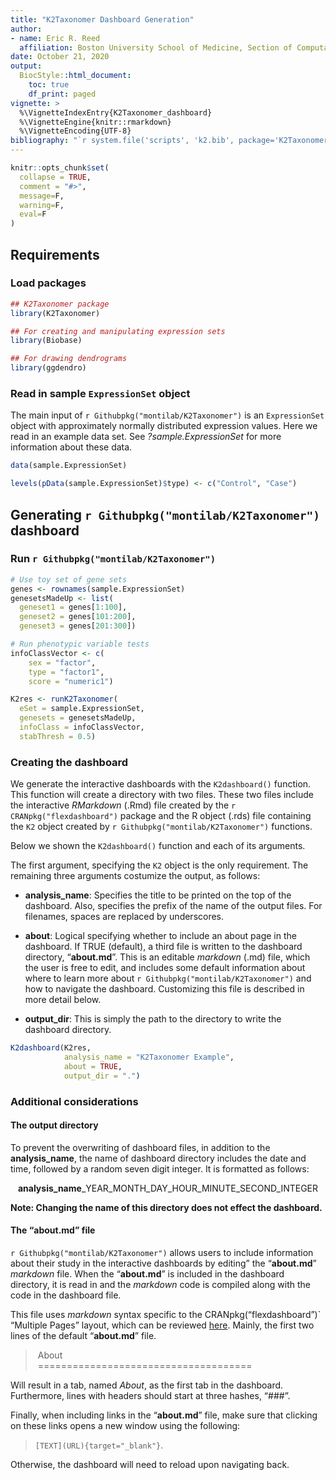 ```yaml
---
title: "K2Taxonomer Dashboard Generation"
author:
- name: Eric R. Reed
  affiliation: Boston University School of Medicine, Section of Computational Biomedicine, 72 E Concord St, Boston, MA 02118
date: October 21, 2020
output: 
  BiocStyle::html_document:
    toc: true
    df_print: paged
vignette: >
  %\VignetteIndexEntry{K2Taxonomer_dashboard}
  %\VignetteEngine{knitr::rmarkdown}
  %\VignetteEncoding{UTF-8}
bibliography: "`r system.file('scripts', 'k2.bib', package='K2Taxonomer')`"
---
```


```r
knitr::opts_chunk$set(
  collapse = TRUE,
  comment = "#>",
  message=F, 
  warning=F,
  eval=F
)
```

## Requirements

### Load packages
```r
## K2Taxonomer package
library(K2Taxonomer)

## For creating and manipulating expression sets
library(Biobase)

## For drawing dendrograms
library(ggdendro)
```

### Read in sample `ExpressionSet` object
The main input of `r Githubpkg("montilab/K2Taxonomer")` is an `ExpressionSet` object with approximately normally distributed expression values. Here we read in an example data set. See *?sample.ExpressionSet* for more information about these data.

```r
data(sample.ExpressionSet)
```

```r
levels(pData(sample.ExpressionSet)$type) <- c("Control", "Case")
```

## Generating `r Githubpkg("montilab/K2Taxonomer")` dashboard

### Run `r Githubpkg("montilab/K2Taxonomer")`

```r
# Use toy set of gene sets
genes <- rownames(sample.ExpressionSet)
genesetsMadeUp <- list(
  geneset1 = genes[1:100],
  geneset2 = genes[101:200],
  geneset3 = genes[201:300])

# Run phenotypic variable tests
infoClassVector <- c(
    sex = "factor",
    type = "factor1",
    score = "numeric1")

K2res <- runK2Taxonomer(
  eSet = sample.ExpressionSet,
  genesets = genesetsMadeUp,
  infoClass = infoClassVector,
  stabThresh = 0.5)
```

### Creating the dashboard

We generate the interactive dashboards with the `K2dashboard()` function. This function will create a directory with two files. These two files include the interactive *RMarkdown* (.Rmd) file created by the `r CRANpkg("flexdashboard")` package and the R object (.rds) file containing the `K2` object created by `r Githubpkg("montilab/K2Taxonomer")` functions. 

Below we shown the `K2dashboard()` function and each of its arguments.

The first argument, specifying the `K2` object is the only requirement. The remaining three arguments costumize the output, as follows:

- **analysis_name**: Specifies the title to be printed on the top of the dashboard. Also, specifies the prefix of the name of the output files. For filenames, spaces are replaced by underscores.

- **about**: Logical specifying whether to include an about page in the dashboard. If TRUE (default), a third file is written to the dashboard directory, "**about.md**". This is an editable *markdown* (.md) file, which the user is free to edit, and includes some default information about where to learn more about `r Githubpkg("montilab/K2Taxonomer")` and how to navigate the dashboard. Customizing this file is described in more detail below.

- **output_dir**: This is simply the path to the directory to write the dashboard directory.

```r
K2dashboard(K2res,
            analysis_name = "K2Taxonomer Example",
            about = TRUE,
            output_dir = ".")
```

### Additional considerations 

#### The output directory

To prevent the overwriting of dashboard files, in addition to the **analysis_name**, the name of dashboard directory includes the date and time, followed by a random seven digit integer. It is formatted as follows:

<center>**analysis_name**_YEAR_MONTH_DAY_HOUR_MINUTE_SECOND_INTEGER</center>

**Note: Changing the name of this directory does not effect the dashboard.**

#### The "**about.md**" file

`r Githubpkg("montilab/K2Taxonomer")` allows users to include information about their study in the interactive dashboards by editing" the "**about.md**"  *markdown* file. When the "**about.md**" is included in the dashboard directory, it is read in and the *markdown* code is compiled along with the code in the dashboard file. 

This file uses *markdown* syntax specific to the CRANpkg("flexdashboard")` "Multiple Pages" layout, which can be reviewed [here](https://rmarkdown.rstudio.com/flexdashboard/layouts.html#multiple_pages). Mainly, the first two lines of the default "**about.md**" file.

> \ About  
> \ =====================================

Will result in a tab, named *About*, as the first tab in the dashboard. Furthermore, lines with headers should start at three hashes, "###".

Finally, when including links in the "**about.md**" file, make sure that clicking on these links opens a new window using the following:

> ``[TEXT](URL){target="_blank"}``.

Otherwise, the dashboard will need to reload upon navigating back.

